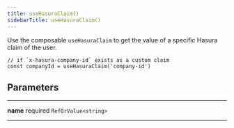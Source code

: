 ```yaml
---
title: useHasuraClaim()
sidebarTitle: useHasuraClaim()
---
```


Use the composable `useHasuraClaim` to get the value of a specific Hasura claim of the user.

```tsx
// if `x-hasura-company-id` exists as a custom claim
const companyId = useHasuraClaim('company-id')
```

## Parameters

---

**<span className="parameter-name">name</span>** <span className="optional-status">required</span> <code>RefOrValue&lt;string&gt;</code>

---
